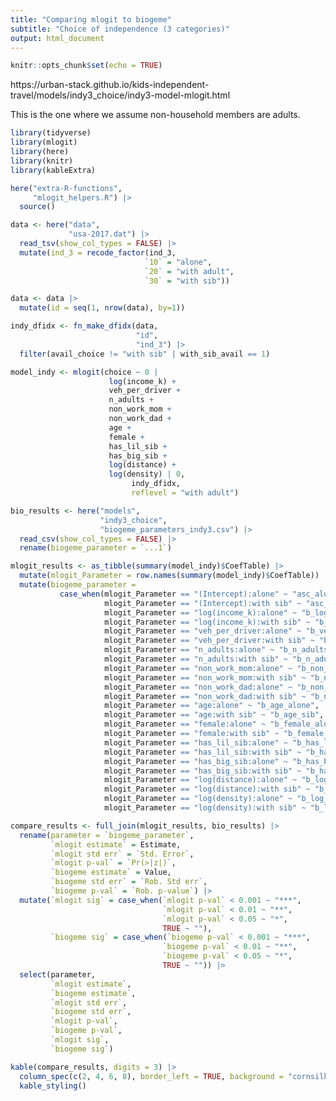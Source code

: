 ```yaml
---
title: "Comparing mlogit to biogeme"
subtitle: "Choice of independence (3 categories)"
output: html_document
---
```


```r
knitr::opts_chunk$set(echo = TRUE)
```

https://urban-stack.github.io/kids-independent-travel/models/indy3_choice/indy3-model-mlogit.html

This is the one where we assume non-household members are adults.

```r
library(tidyverse)
library(mlogit)
library(here)
library(knitr)
library(kableExtra)

here("extra-R-functions",
     "mlogit_helpers.R") |>
  source()
```



```r
data <- here("data",
             "usa-2017.dat") |>
  read_tsv(show_col_types = FALSE) |>
  mutate(ind_3 = recode_factor(ind_3, 
                              `10` = "alone",
                              `20` = "with adult",
                              `30` = "with sib")) 

data <- data |>
  mutate(id = seq(1, nrow(data), by=1))
```



```r
indy_dfidx <- fn_make_dfidx(data,
                            "id",
                            "ind_3") |>
  filter(avail_choice != "with sib" | with_sib_avail == 1)
```



```r
model_indy <- mlogit(choice ~ 0 | 
                      log(income_k) +
                      veh_per_driver +
                      n_adults +
                      non_work_mom +
                      non_work_dad + 
                      age +
                      female +
                      has_lil_sib +
                      has_big_sib +
                      log(distance) +
                      log(density) | 0,
                           indy_dfidx,
                           reflevel = "with adult")
```


```r
bio_results <- here("models",
                    "indy3_choice",
                    "biogeme_parameters_indy3.csv") |>
  read_csv(show_col_types = FALSE) |>
  rename(biogeme_parameter = `...1`) 

mlogit_results <- as_tibble(summary(model_indy)$CoefTable) |>
  mutate(mlogit_Parameter = row.names(summary(model_indy)$CoefTable)) |>
  mutate(biogeme_parameter = 
           case_when(mlogit_Parameter == "(Intercept):alone" ~ "asc_alone",
                     mlogit_Parameter == "(Intercept):with sib" ~ "asc_sib",
                     mlogit_Parameter == "log(income_k):alone" ~ "b_log_income_k_alone",
                     mlogit_Parameter == "log(income_k):with sib" ~ "b_log_income_k_sib",
                     mlogit_Parameter == "veh_per_driver:alone" ~ "b_veh_per_driver_alone",
                     mlogit_Parameter == "veh_per_driver:with sib" ~ "b_veh_per_driver_sib",
                     mlogit_Parameter == "n_adults:alone" ~ "b_n_adults_alone",
                     mlogit_Parameter == "n_adults:with sib" ~ "b_n_adults_sib",
                     mlogit_Parameter == "non_work_mom:alone" ~ "b_non_work_mom_alone",
                     mlogit_Parameter == "non_work_mom:with sib" ~ "b_non_work_mom_sib",
                     mlogit_Parameter == "non_work_dad:alone" ~ "b_non_work_dad_alone",
                     mlogit_Parameter == "non_work_dad:with sib" ~ "b_non_work_dad_sib",
                     mlogit_Parameter == "age:alone" ~ "b_age_alone",
                     mlogit_Parameter == "age:with sib" ~ "b_age_sib",
                     mlogit_Parameter == "female:alone" ~ "b_female_alone",
                     mlogit_Parameter == "female:with sib" ~ "b_female_sib",
                     mlogit_Parameter == "has_lil_sib:alone" ~ "b_has_lil_sib_alone",
                     mlogit_Parameter == "has_lil_sib:with sib" ~ "b_has_lil_sib_sib",
                     mlogit_Parameter == "has_big_sib:alone" ~ "b_has_big_sib_alone",
                     mlogit_Parameter == "has_big_sib:with sib" ~ "b_has_big_sib_sib",
                     mlogit_Parameter == "log(distance):alone" ~ "b_log_distance_alone",
                     mlogit_Parameter == "log(distance):with sib" ~ "b_log_distance_sib",
                     mlogit_Parameter == "log(density):alone" ~ "b_log_density_alone",
                     mlogit_Parameter == "log(density):with sib" ~ "b_log_density_sib"))

compare_results <- full_join(mlogit_results, bio_results) |>
  rename(parameter = `biogeme_parameter`,
         `mlogit estimate` = Estimate,
         `mlogit std err` = `Std. Error`,
         `mlogit p-val` = `Pr(>|z|)`,
         `biogeme estimate` = Value,
         `biogeme std err` = `Rob. Std err`,
         `biogeme p-val` = `Rob. p-value`) |>
  mutate(`mlogit sig` = case_when(`mlogit p-val` < 0.001 ~ "***",
                                  `mlogit p-val` < 0.01 ~ "**",
                                  `mlogit p-val` < 0.05 ~ "*",
                                  TRUE ~ ""),
         `biogeme sig` = case_when(`biogeme p-val` < 0.001 ~ "***",
                                  `biogeme p-val` < 0.01 ~ "**",
                                  `biogeme p-val` < 0.05 ~ "*",
                                  TRUE ~ "")) |>
  select(parameter,
         `mlogit estimate`,
         `biogeme estimate`,
         `mlogit std err`,
         `biogeme std err`,
         `mlogit p-val`,
         `biogeme p-val`,
         `mlogit sig`,
         `biogeme sig`)

```

```r
kable(compare_results, digits = 3) |>
  column_spec(c(2, 4, 6, 8), border_left = TRUE, background = "cornsilk") |>
  kable_styling()
```


